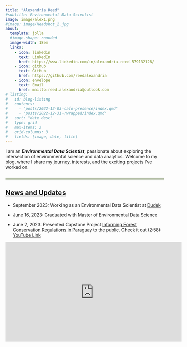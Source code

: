 ```yaml
---
title: "Alexandria Reed"
#subtitle: Environmental Data Scientist
image: image/alex1.png
#image: image/Headshot_2.jpg
about: 
  template: jolla
  #image-shape: rounded
  image-width: 18em
  links:
    - icon: linkedin
      text: LinkedIn
      href: https://www.linkedin.com/in/alexandria-reed-579132128/
    - icon: github
      text: GitHub
      href: https://github.com/reedalexandria
    - icon: envelope
      text: Email
      href: mailto:reed.alexandria@outlook.com
# listing:
#   id: blog-listing
#   contents:   
#     - "posts/2022-12-03-cafo-presence/index.qmd"
#     - "posts/2022-12-31-rwrapped/index.qmd"
#   sort: "date desc"
#   type: grid
#   max-items: 3
#   grid-columns: 3
#   fields: [image, date, title]
---
```


::: green-bg
::: lightgreen-bg
I am an ***Environmental Data Scientist***, passionate about exploring the intersection of environmental science and data analytics. Welcome to my blog, where I share my journey, interests, and the exciting projects I've worked on.
:::
:::

<!-- Green line -->

<hr style="border: 1px solid #607744; background-color: #607744; height: 1px; margin: 2em 0;">

<!-- ::: {#news} -->

```{=html}

<style>

#news {

  text-align: center;

  margin-top: 2em; /* Adjust this value to control the space between the two sections */

}

</style>
```
::: blue-bg
::: lightgreen-bg
## [News and Updates]{.underline}

-   September 2023: Working as an Environmental Data Scientist at [Dudek](https://dudek.com/)

-   June 16, 2023: Graduated with Master of Environmental Data Science

-   June 2, 2023: Presented Capstone Project [Informing Forest Conservation Regulations in Paraguay](https://bren.ucsb.edu/projects/informing-forest-conservation-regulations-paraguay) to the public. Check it out (2:58): [YouTube Link](https://www.youtube.com/embed/3r3VleM6u3o)

<iframe width="560" height="315" src="https://www.youtube.com/embed/3r3VleM6u3o" frameborder="0" allowfullscreen>

</iframe>
:::

<!-- :::  -->

<!-- {{< video https://www.youtube.com/watch?v=3r3VleM6u3o -->

<!--     title="2023 MEDS Capstone Project Presentations" -->

<!--     aspect-ratio="16x9" >}} -->
:::

<!-- ### Featured Blogs -->

<!-- :::{#blog-listing} -->

<!-- ::: -->

<!-- ### Education -->

<!-- `r fontawesome::fa("graduation-cap", fill = "#124559", a11y = "sem")` Master of Environmental Data Science \| 2023 \| -->

<!-- <p class="custom-subtitle2"> -->

<!-- Bren School of Environmental Science & Management - University of California, Santa Barbara (UCSB) -->

<!-- </p> -->

<!-- <div class="topbr"> -->

<!-- <p class="custom-subtitle"> -->

<!-- `r fontawesome::fa("graduation-cap", fill = "#124559", a11y = "sem")` Bachelor of Science in Environmental Studies \| 2017 \| UCSB -->

<!-- ### Experience -->

<!-- `r fontawesome::fa("briefcase", fill = "#124559", a11y = "sem")` Environmental Specialist \| 2018-present \| Citadel EHS -->
